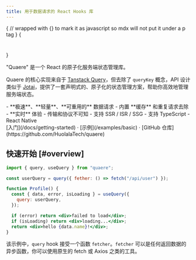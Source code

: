 ```yaml
---
title: 用于数据请求的 React Hooks 库
---
```




{
// wrapped with {} to mark it as javascript so mdx will not put it under a p tag
}
{<h1 className="flex justify-center text-4xl tracking-tighter font-extrabold md:text-5xl mt-8">

<Logo height={48} />
</h1>}

"Quaere" 是一个 React 的原子化服务端状态管理库。

Quaere 的核心实现来自于 [Tanstack Query](https://github.com/tanstack/query)，但去除了 `queryKey` 概念，API 设计类似于 [Jotai](https://github.com/pmndrs/jotai)，提供了一套声明式的、原子化的状态管理方案，帮助你高效地管理服务端状态。

<Callout emoji="🕊️">
  - **极速**、**轻量**、**可重用的** 数据请求
  - 内置 **缓存** 和重复请求去除
  - **实时** 体验
  - 传输和协议不可知
  - 支持 SSR / ISR / SSG
  - 支持 TypeScript
  - React Native

</Callout>

<div className="mt-16 mb-20 text-center">
  [入门](/docs/getting-started) · [示例](/examples/basic) · [GitHub
  仓库](https://github.com/HuolalaTech/quaere)
</div>

## 快速开始 [#overview]

```jsx
import { query, useQuery } from "quaere";

const userQuery = query({ fether: () => fetch("/api/user") });

function Profile() {
  const { data, error, isLoading } = useQuery({
    query: userQuery,
  });

  if (error) return <div>failed to load</div>;
  if (isLoading) return <div>loading...</div>;
  return <div>hello {data.name}!</div>;
}
```

该示例中，`query` hook 接受一个函数 `fetcher`。`fetcher` 可以是任何返回数据的异步函数，你可以使用原生的 fetch 或 Axios 之类的工具。
